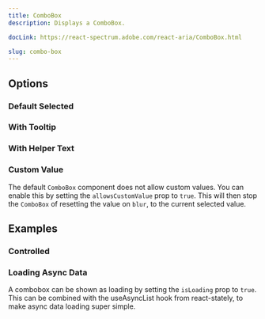 ```yaml
---
title: ComboBox
description: Displays a ComboBox.

docLink: https://react-spectrum.adobe.com/react-aria/ComboBox.html

slug: combo-box
---
```


<ComponentPreview name="combobox/preview" />

## Options

### Default Selected

<ComponentPreview name="combobox/default-selected" />

### With Tooltip

<ComponentPreview name="combobox/with-tooltip" />

### With Helper Text

<ComponentPreview name="combobox/with-helper-text" />


### Custom Value

The default `ComboBox` component does not allow custom values. You can enable this by setting the `allowsCustomValue` prop to `true`.
This will then stop the `ComboBox` of resetting the value on `blur`, to the current selected value.

<ComponentPreview name="combobox/custom-value" />


## Examples

### Controlled

<ComponentPreview name="combobox/controlled" />

### Loading Async Data

A combobox can be shown as loading by setting the `isLoading` prop to `true`.
This can be combined with the useAsyncList hook from react-stately, to make async data loading super simple.

<ComponentPreview name="combobox/loading" />


